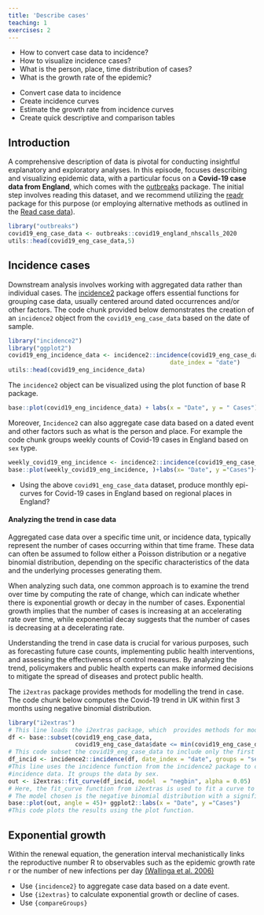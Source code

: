 ```yaml
---
title: 'Describe cases'
teaching: 1
exercises: 2
---
```


:::::::::::::::::::::::::::::::::::::: questions 
- How to convert case data to incidence? 
- How to visualize incidence cases?
- What is the person, place, time distribution of cases?
- What is the growth rate of the epidemic?
<!-- - what are the epidemiological characteristics of the infection? -->

::::::::::::::::::::::::::::::::::::::::::::::::

::::::::::::::::::::::::::::::::::::: objectives
- Convert case data to incidence 
- Create incidence curves
- Estimate the growth rate from incidence curves
- Create quick descriptive and comparison tables

::::::::::::::::::::::::::::::::::::::::::::::::

## Introduction

A comprehensive description of data is pivotal for conducting insightful explanatory and exploratory analyses. In this episode, focuses describing and visualizing epidemic data, with a particular focus on a **Covid-19 case data from England**, which comes with the [outbreaks](http://www.reconverse.org/outbreaks/) package. The initial step involves reading this dataset, and we recommend utilizing the [readr](../links.md#readr) package for this purpose (or employing alternative methods as outlined in the [Read case data](../episodes/read-cases.Rmd)).

```r
library("outbreaks")
covid19_eng_case_data <- outbreaks::covid19_england_nhscalls_2020
utils::head(covid19_eng_case_data,5)
```
## Incidence cases

Downstream analysis involves working with aggregated data rather than individual cases. The  [incidence2]((https://www.reconverse.org/incidence2/articles/incidence2.html){.external target="_blank"}) package offers essential functions for grouping case data, usually centered around dated occurrences and/or other factors.  The code chunk provided below demonstrates the creation of an `incidence2` object from the `covid19_eng_case_data` based on the  date of sample.

```r
library("incidence2")
library("ggplot2")
covid19_eng_incidence_data <- incidence2::incidence(covid19_eng_case_data, 
                                              date_index = "date")
utils::head(covid19_eng_incidence_data)
```

The `incidence2` object can be visualized using the plot function of base R package. 
```r
base::plot(covid19_eng_incidence_data) + labs(x = "Date", y = " Cases")+theme(axis.text.x = element_text(angle = 90, vjust = 0.5, hjust=1))
```

Moreover, `Incidence2` can also aggregate case data based on a dated event and other factors such as  what is the person and place. For example the code chunk groups weekly counts of Covid-19 cases in England based on  `sex` type.

```r
weekly_covid19_eng_incidence <- incidence2::incidence(covid19_eng_case_data, date_index = "date", interval = "week", groups = "sex")
base::plot(weekly_covid19_eng_incidence, )+labs(x= "Date", y ="Cases")+ theme(axis.text.x = element_text(angle = 90, vjust = 0.5, hjust=1))
```


::::::::::::::::::::::::::::::::::::: challenge 

- Using the above `covid91_eng_case_data`  dataset, produce monthly epi-curves for Covid-19 cases in England based on  regional places in England?

::::::::::::::::::::::::::::::::::::::::::::::::

<!-- https://gitlab.renkulab.io/the-graph-courses/further-data-analysis-with-r-staging/-/tree/master/ch06_basic_geospatial_viz/lessons -->
#### Analyzing the trend in case data

Aggregated case data over a specific time unit, or incidence data, typically represent the number of cases occurring within that time frame. These data can often be assumed to follow either a Poisson distribution or a negative binomial distribution, depending on the specific characteristics of the data and the underlying processes generating them.

When analyzing such data, one common approach is to examine the trend over time by computing the rate of change, which can indicate whether there is exponential growth or decay in the number of cases. Exponential growth implies that the number of cases is increasing at an accelerating rate over time, while exponential decay suggests that the number of cases is decreasing at a decelerating rate.

Understanding the trend in case data is crucial for various purposes, such as forecasting future case counts, implementing public health interventions, and assessing the effectiveness of control measures. By analyzing the trend, policymakers and public health experts can make informed decisions to mitigate the spread of diseases and protect public health.

The `i2extras` package provides methods for modelling the trend in case. The code chunk below computes the Covid-19 trend in UK within first 3 months using negative binomial distribution. 

```r
library("i2extras")
# This line loads the i2extras package, which  provides methods for modeling trends in case data.
df <- base::subset(covid19_eng_case_data, 
                   covid19_eng_case_data$date <= min(covid19_eng_case_data$date)+90)
# This code subset the covid19_eng_case_data to include only the first 3 months of data.
df_incid <- incidence2::incidence(df, date_index = "date", groups = "sex")
#This line uses the incidence function from the incidence2 package to compute the
#incidence data. It groups the data by sex.
out <- i2extras::fit_curve(df_incid, model  = "negbin", alpha = 0.05)
# Here, the fit_curve function from i2extras is used to fit a curve to the incidence data.
# The model chosen is the negative binomial distribution with a significance level (alpha) of 0.05.
base::plot(out, angle = 45)+ ggplot2::labs(x = "Date", y ="Cases")
#This code plots the results using the plot function.
```

## Exponential growth

Within the renewal equation, the generation interval mechanistically links the reproductive number R to observables such as the epidemic growth rate r or the number of new infections per day [(Wallinga et al. 2006)](https://royalsocietypublishing.org/doi/10.1098/rspb.2006.3754)

::::::::::::::::::::::::::::::::::::: keypoints 

- Use `{incidence2}` to aggregate case data based on a date event.  
- Use `{i2extras}` to calculate exponential growth or decline of cases.
- Use `{compareGroups}`

::::::::::::::::::::::::::::::::::::::::::::::::

